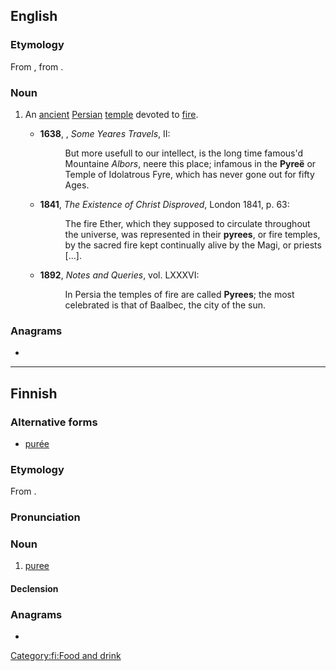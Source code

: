 ==English==

===Etymology===
From {{etyl|LL.|en}} {{m|la|pyreum}}, from {{der|en|grc|πυρεῖον}}.

===Noun===
{{en-noun}}

# {{lb|en|obsolete|rare}} An [[ancient]] [[Persian]] [[temple]] devoted to [[fire]].
#* '''1638''', {{w|Sir Thomas Herbert, 1st Baronet|Thomas Herbert}}, ''Some Yeares Travels'', II:
#*: But more usefull to our intellect, is the long time famous'd Mountaine ''Albors'', neere this place; infamous in the '''Pyreë''' or Temple of Idolatrous Fyre, which has never gone out for fifty Ages.
#* '''1841''', ''The Existence of Christ Disproved'', London 1841, p. 63:
#*: The fire Ether, which they supposed to circulate throughout the universe, was represented in their '''pyrees''', or fire temples, by the sacred fire kept continually alive by the Magi, or priests [...].
#* '''1892''', ''Notes and Queries'', vol. LXXXVI:
#*: In Persia the temples of fire are called '''Pyrees'''; the most celebrated is that of Baalbec, the city of the sun.

===Anagrams===
* {{anagrams|en|a=eepry|Peery|Peyer|peery}}

----

==Finnish==

===Alternative forms===
* [[purée#Finnish|purée]]

===Etymology===
From {{bor|fi|fr|purée}}.

===Pronunciation===
{{IPA|/ˈpyre̞ː/|lang=fi}}

===Noun===
{{fi-noun}}

# [[puree]]

====Declension====
{{fi-decl-filee|pyree|ä}}

===Anagrams===
* {{anagrams|fi|a=eepry|rypee}}

[[Category:fi:Food and drink]]